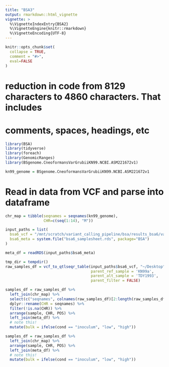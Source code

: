 ```yaml
---
title: "BSA3"
output: rmarkdown::html_vignette
vignette: >
  %\VignetteIndexEntry{BSA2}
  %\VignetteEngine{knitr::rmarkdown}
  %\VignetteEncoding{UTF-8}
---
```

```r
knitr::opts_chunk$set(
  collapse = TRUE,
  comment = "#>",
  eval=FALSE
)
```

# reduction in code from 8129 characters to 4860 characters. That includes 
# comments, spaces, headings, etc

```r
library(BSA)
library(tidyverse)
library(foreach)
library(GenomicRanges)
library(BSgenome.CneoformansVarGrubiiKN99.NCBI.ASM221672v1)

kn99_genome = BSgenome.CneoformansVarGrubiiKN99.NCBI.ASM221672v1
```

# Read in data from VCF and parse into dataframe

```r
chr_map = tibble(seqnames = seqnames(kn99_genome), 
                 CHR=c(seq(1:14), "M"))

input_paths = list(
  bsa6_vcf = "/mnt/scratch/variant_calling_pipeline/bsa/results_bsa6/variant_calling/bwamem2/vcftools/group_1_merged_dusted.recode.vcf", #system.file("BSA6.IGV.vcf.gz", package="BSA"),
  bsa6_meta = system.file("bsa6_samplesheet.rds", package="BSA")
)

meta_df = readRDS(input_paths$bsa6_meta)

tmp_dir = tempdir()
raw_samples_df = vcf_to_qtlseqr_table(input_paths$bsa6_vcf, "~/Desktop", 
                                      parent_ref_sample = 'KN99a', 
                                      parent_alt_sample = 'TDY1993',
                                      parent_filter = FALSE) 

samples_df = raw_samples_df %>% 
  left_join(chr_map) %>% 
  select(c("seqnames", colnames(raw_samples_df)[2:length(raw_samples_df)])) %>%
  dplyr::rename(CHR = seqnames) %>% 
  filter(!is.na(CHR)) %>%
  arrange(sample, CHR, POS) %>% 
  left_join(meta_df) %>%
  # note this!
  mutate(bulk = ifelse(cond == "inoculum", "low", "high"))

samples_df = raw_samples_df %>% 
  left_join(chr_map) %>% 
  arrange(sample, CHR, POS) %>% 
  left_join(meta_df) %>%
  # note this!
  mutate(bulk = ifelse(cond == "inoculum", "low", "high"))
```
